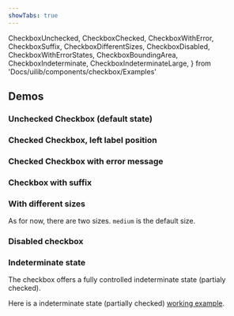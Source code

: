 ```yaml
---
showTabs: true
---
```


  CheckboxUnchecked,
  CheckboxChecked,
  CheckboxWithError,
  CheckboxSuffix,
  CheckboxDifferentSizes,
  CheckboxDisabled,
  CheckboxWithErrorStates,
  CheckboxBoundingArea,
  CheckboxIndeterminate,
  CheckboxIndeterminateLarge,
} from 'Docs/uilib/components/checkbox/Examples'

## Demos

### Unchecked Checkbox (default state)

<CheckboxUnchecked />

### Checked Checkbox, left label position

<CheckboxChecked />

### Checked Checkbox with error message

<CheckboxWithError />

### Checkbox with suffix

<CheckboxSuffix />

### With different sizes

As for now, there are two sizes. `medium` is the default size.

<CheckboxDifferentSizes />

### Disabled checkbox

<CheckboxDisabled />

### Indeterminate state

The checkbox offers a fully controlled indeterminate state (partialy checked).

Here is a indeterminate state (partially checked) [working example](/uilib/extensions/forms/base-fields/Indeterminate).

<CheckboxIndeterminate />

<CheckboxIndeterminateLarge />

<VisibleWhenVisualTest>
  <CheckboxWithErrorStates />
  <CheckboxBoundingArea />
</VisibleWhenVisualTest>
